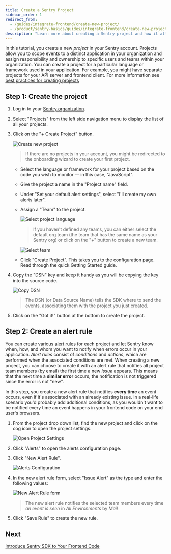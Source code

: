 ```yaml
---
title: Create a Sentry Project
sidebar_order: 1
redirect_from:
  - /guides/integrate-frontend/create-new-project/
  - /product/sentry-basics/guides/integrate-frontend/create-new-project/
description: "Learn more about creating a Sentry project and how it allows you to scope events to a distinct application in your organization and assign responsibility and ownership to specific users and teams within your organization."
---
```


In this tutorial, you create a new _project_ in your Sentry account. Projects allow you to scope events to a distinct application in your organization and assign responsibility and ownership to specific users and teams within your organization. You can create a project for a particular language or framework used in your application. For example, you might have separate projects for your API server and frontend client. For more information see [best practices for creating projects](/product/accounts/getting-started/#4-create-projects)

## Step 1: Create the project

1. Log in to your [Sentry organization](https://sentry.io).

2. Select "Projects" from the left side navigation menu to display the list of all your projects.

3. Click on the "+ Create Project" button.

   ![Create new project](create-new-project-01.png)

   > If there are no projects in your account, you might be redirected to the onboarding wizard to create your first project.

   - Select the language or framework for your project based on the code you wish to monitor — in this case, "JavaScript".

   - Give the project a name in the "Project name" field.

   - Under "Set your default alert settings", select "I'll create my own alerts later".

   - Assign a "Team" to the project.

     ![Select project language](create-new-project-02.png)

     > If you haven't defined any teams, you can either select the default org team (the team that has the same name as your Sentry org) or click on the "+" button to create a new team.

     ![Select team](create-new-project-03.png)

   - Click "Create Project". This takes you to the configuration page. Read through the quick Getting Started guide.

4. Copy the "DSN" key and keep it handy as you will be copying the key into the source code.

   ![Copy DSN](create-new-project-04.png)

   > The DSN (or Data Source Name) tells the SDK where to send the events, associating them with the project you just created.

5. Click on the "Got it!" button at the bottom to create the project.

## Step 2: Create an alert rule

You can create various [alert rules](/product/alerts-notifications/alerts/) for each project and let Sentry know when, how, and whom you want to notify when errors occur in your application. *Alert rules* consist of *conditions* and *actions*, which are performed when the associated conditions are met. When creating a new project, you can choose to create it with an alert rule that notifies all project team members (by email) the first time a new *issue* appears. This means that the next time a **similar error** occurs, the notification is not triggered since the error is not "new".

In this step, you create a new alert rule that notifies **every time** an event occurs, even if it's associated with an already existing issue. In a real-life scenario you'd probably add additional conditions, as you wouldn't want to be notified every time an event happens in your frontend code on your end user's browsers.

1. From the project drop down list, find the new project and click on the cog icon to open the project settings.

   ![Open Project Settings](generate-first-error-07.png)

2. Click "Alerts" to open the alerts configuration page.

3. Click "New Alert Rule".

   ![Alerts Configuration](generate-first-error-08.png)

4. In the new alert rule form, select "Issue Alert" as the type and enter the following values:

   ![New Alert Rule form](generate-first-error-09.png)

   > The new alert rule notifies the selected team members every time _an event is seen_ in _All Environments_ by _Mail_

5. Click "Save Rule" to create the new rule.

## Next

[Introduce Sentry SDK to Your Frontend Code](/guides/integrate-frontend/initialize-sentry-sdk/)
